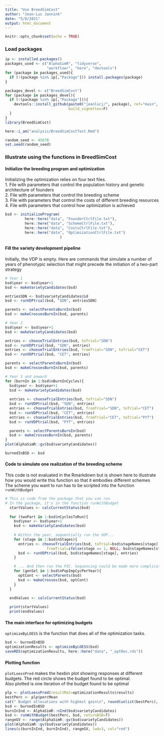 ```yaml
---
title: "Use BreedSimCost"
author: "Jean-Luc Jannink"
date: "5/8/2021"
output: html_document
---
```


```r
knitr::opts_chunk$set(echo = TRUE)
```

### Load packages  
```r
ip <- installed.packages()
packages_used <- c("AlphaSimR", "tidyverse", 
                   "workflowr", "here", "devtools")
for (package in packages_used){
  if (!(package %in% ip[,"Package"])) install.packages(package)
}

packages_devel <- c("BreedSimCost")
for (package in packages_devel){
  if (!(package %in% ip[,"Package"])){
    devtools::install_github(paste0("jeanlucj/", package), ref="main",
                             build_vignettes=F)
  }
}
library(BreedSimCost)

here::i_am("analysis/BreedSimCostTest.Rmd")

random_seed <- 45678
set.seed(random_seed)
```

### Illustrate using the functions in BreedSimCost  

#### Initialize the breeding program and optimization  
Initializing the optimization relies on four text files.  
1. File with parameters that control the population history and genetic 
architecture of founders  
2. File with parameters that control the breeding scheme  
3. File with parameters that control the costs of different breeding resources  
4. File with parameters that control how optimization is achieved  
```r
bsd <- initializeProgram(
         here::here("data", "FounderCtrlFile.txt"),
         here::here("data", "SchemeCtrlFile.txt"),
         here::here("data", "CostsCtrlFile.txt"), 
         here::here("data", "OptimizationCtrlFile.txt")
                         )
```

#### Fill the variety development pipeline  
Initially, the VDP is empty.  Here are commands that simulate a number of years
of phenotypic selection that might precede the initiation of a two-part strategy  
```r
# Year 1
bsd$year <- bsd$year+1
bsd <- makeVarietyCandidates(bsd)

entriesSDN <- bsd$varietyCandidates@id
bsd <- runVDPtrial(bsd, "SDN", entriesSDN)

parents <- selectParentsBurnIn(bsd)
bsd <- makeCrossesBurnIn(bsd, parents)

# Year 2
bsd$year <- bsd$year+1
bsd <- makeVarietyCandidates(bsd)

entries <- chooseTrialEntries(bsd, toTrial="SDN")
bsd <- runVDPtrial(bsd, "SDN", entries)
entries <- chooseTrialEntries(bsd, fromTrial="SDN", toTrial="CET")
bsd <- runVDPtrial(bsd, "CET", entries)

parents <- selectParentsBurnIn(bsd)
bsd <- makeCrossesBurnIn(bsd, parents)

# Year 3 and onward
for (burnIn in 1:bsd$nBurnInCycles){
  bsd$year <- bsd$year+1
  bsd <- makeVarietyCandidates(bsd)
  
  entries <- chooseTrialEntries(bsd, toTrial="SDN")
  bsd <- runVDPtrial(bsd, "SDN", entries)
  entries <- chooseTrialEntries(bsd, fromTrial="SDN", toTrial="CET")
  bsd <- runVDPtrial(bsd, "CET", entries)
  entries <- chooseTrialEntries(bsd, fromTrial="CET", toTrial="PYT")
  bsd <- runVDPtrial(bsd, "PYT", entries)

  parents <- selectParentsBurnIn(bsd)
  bsd <- makeCrossesBurnIn(bsd, parents)
}
plot(AlphaSimR::gv(bsd$varietyCandidates))

burnedInBSD <- bsd
```

#### Code to simulate one realization of the breeding scheme  
This code is not evaluated in the Rmarkdown but is shown here to illustrate
how you would write this function so that it embodies different schemes  
The scheme you want to run has to be scripted into the function `runWithBudget`  
```r
# This is code from the package that you can run
# In the package, it's in the function runWithBudget
  startValues <- calcCurrentStatus(bsd)
  
  for (twoPart in 1:bsd$nCyclesToRun){
    bsd$year <- bsd$year+1
    bsd <- makeVarietyCandidates(bsd)
    
    # Within the year, sequentially run the VDP...
    for (stage in 1:bsd$nStages){
      entries <- chooseTrialEntries(bsd, toTrial=bsd$stageNames[stage],
                   fromTrial=ifelse(stage == 1, NULL, bsd$stageNames[stage-1]))
      bsd <- runVDPtrial(bsd, bsd$stageNames[stage], entries)
    }

    # ... And then run the PIC. Sequencing could be made more complicated
    for (genSel in 1:bsd$nPopImpCycPerYear){
      optCont <- selectParents(bsd)
      bsd <- makeCrosses(bsd, optCont)
    }
  }
  
  endValues <- calcCurrentStatus(bsd)

  print(startValues)
  print(endValues)
```

#### The main interface for optimizing budgets
`optimizeByLOESS` is the function that does all of the optimization tasks.  
```r
bsd <- burnedInBSD
optimizationResults <- optimizeByLOESS(bsd)
saveRDS(optimizationResults, here::here("data", "_optRes.rds"))
```

#### Plotting function
`plotLoessPred` makes the hexbin plot showing responses at different budgets. 
The red circle shows the budget found to be optimal.  
Also plotted is one iteration of the budget found to be optimal  
```r
plp <- plotLoessPred(resultMat=optimizationResults$results)
bestPerc <- plp$percMean
cat(" Budget allocations with highest gain\n", round(unlist(bestPerc), 3), "\n")
bsd <- burnedInBSD
burnInInd <- AlphaSimR::nInd(bsd$varietyCandidates)
bsd <- runWithBudget(bestPerc, bsd, returnBSD=T)
rangeGV <- range(AlphaSimR::gv(bsd$varietyCandidates))
plot(AlphaSimR::gv(bsd$varietyCandidates))
lines(c(burnInInd, burnInInd), rangeGV, lwd=3, col="red")
```

